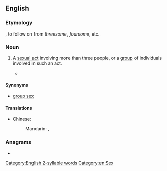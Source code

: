 ==English==

===Etymology===
{{suffix|en|more|some}}, to follow on from ''threesome'', ''foursome'', etc.

===Noun===
{{en-noun}}

# {{lb|en|rare|slang}} A [[sexual act]] involving more than three people, or a [[group]] of individuals involved in such an act.
#* {{quote-text|lang=en|year=2013|author=Elisabeth Sheff|title=The Polyamorists Next Door|passage=Jana and Sam had a child, and the '''moresome''' remained together through Zachariah's birth.}}

====Synonyms====
* [[group sex]]

====Translations====
{{trans-top|a [[sexual act]] involving many people}}
* Chinese:
*: Mandarin: {{t|cmn|群P|tr=qún-P|sc=Hani}}, {{t|cmn|多P|tr=duō-P|sc=Hani}}
{{trans-mid}}
{{trans-bottom}}

===Anagrams===
* {{anagrams|en|a=eemmoors|merosome|some more}}

[[Category:English 2-syllable words]]
[[Category:en:Sex]]